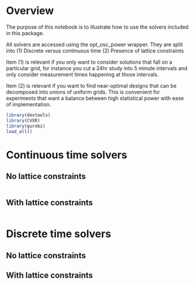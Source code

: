 # Overview
The purpose of this notebook is to illustrate how to use the solvers included in this package.

All solvers are accessed using the opt_osc_power wrapper. They are split into 
(1) Discrete versus continuous time
(2) Presence of lattice constraints

Item (1) is relevant if you only want to consider solutions that fall on a particular grid, for instance you cut a 24hr study into 5 minute intervals and only consider measurement times happening at those intervals.

Item (2) is relevant if you want to find near-optimal designs that can be decomposed into unions of uniform grids. This is convenient for experiments that want a balance between high statistical power with ease of implementation.
```r
library(devtools)
library(CVXR)
library(gurobi)
load_all()
```

# Continuous time solvers

## No lattice constraints
```r

```

## With lattice constraints
```r

```


# Discrete time solvers

## No lattice constraints

## With lattice constraints